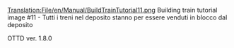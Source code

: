 [[Translation:File/en/Manual/BuildTrainTutorial11.png]]
Building train tutorial image #11 - Tutti i treni nel deposito stanno per essere venduti in blocco dal deposito



OTTD ver. 1.8.0